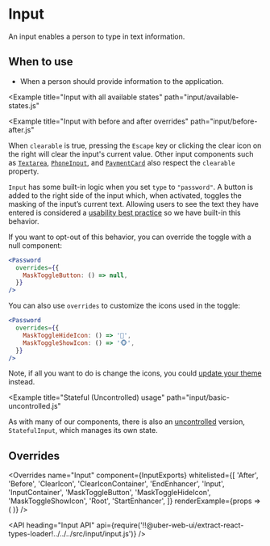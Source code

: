 <!--
Copyright (c) 2018-2019 Uber Technologies, Inc.

This source code is licensed under the MIT license found in the
LICENSE file in the root directory of this source tree.
-->





# Input

An input enables a person to type in text information.

## When to use

- When a person should provide information to the application.

<Example title="Input basic usage" path="input/basic-controlled.js">
  <BasicControlled />
</Example>

<Example title="Input sizes" path="input/sizes.js">
  <Sizes />
</Example>

<Example
  title="Input with all available states"
  path="input/available-states.js"
>
  <AvailableStates />
</Example>

<Example title="Input with enhancers" path="input/enhancers.js">
  <Enhancers />
</Example>

<Example
  title="Input with before and after overrides"
  path="input/before-after.js"
>
  <BeforeAfter />
</Example>

<Example title="Input mask" path="input/mask.js">
  <Mask />
</Example>

<Example title="Input with clearable" path="input/clearable.js">
  <Clearable />
</Example>

When `clearable` is true, pressing the `Escape` key or clicking the clear icon on the right will clear the input's current value.
Other input components such as [`Textarea`](/components/textarea), [`PhoneInput`](/components/phone-input), and [`PaymentCard`](/components/payment-card) also respect the `clearable` property.

<Example title="Input for passwords" path="input/password.js">
  <Password />
</Example>

`Input` has some built-in logic when you set `type` to `"password"`.
A button is added to the right side of the input which, when activated, toggles the masking of the inputʼs current text.
Allowing users to see the text they have entered is considered a [usability best practice](https://www.nngroup.com/articles/stop-password-masking/) so we have built-in this behavior.

If you want to opt-out of this behavior, you can override the toggle with a null component:

```jsx
<Password
  overrides={{
    MaskToggleButton: () => null,
  }}
/>
```

You can also use `overrides` to customize the icons used in the toggle:

```jsx
<Password
  overrides={{
    MaskToggleHideIcon: () => '🙈',
    MaskToggleShowIcon: () => '🐵',
  }}
/>
```

Note, if all you want to do is change the icons, you could [update your theme](https://deploy-preview-1598--baseui.netlify.com/theming/overriding-icons/) instead.

<Example title="Input with overrides" path="input/overrides.js">
  <Customization />
</Example>

<Example title="Input Focus with a ref" path="input/focus.js">
  <Focus />
</Example>

<Example title="Create/Delete Tags" path="input/with-tags.js">
  <WithTags />
</Example>

<Example
  title="Stateful (Uncontrolled) usage"
  path="input/basic-uncontrolled.js"
>
  <BasicUncontrolled />
</Example>

As with many of our components, there is also an [uncontrolled](https://reactjs.org/docs/uncontrolled-components.html) version, `StatefulInput`, which manages its own state.

## Overrides

<Overrides
  name="Input"
  component={InputExports}
  whitelisted={[
    'After',
    'Before',
    'ClearIcon',
    'ClearIconContainer',
    'EndEnhancer',
    'Input',
    'InputContainer',
    'MaskToggleButton',
    'MaskToggleHideIcon',
    'MaskToggleShowIcon',
    'Root',
    'StartEnhancer',
  ]}
  renderExample={props => (
    <StatefulInput
      overrides={props.overrides}
      startEnhancer="$"
      endEnhancer=".00"
      placeholder="Price"
    />
  )}
/>

<API
  heading="Input API"
  api={require('!!@uber-web-ui/extract-react-types-loader!../../../src/input/input.js')}
/>
